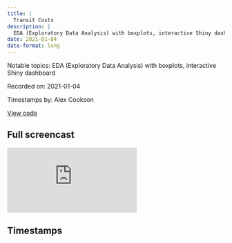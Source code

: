 ```yaml
---
title: |
  Transit Costs
description: |
  EDA (Exploratory Data Analysis) with boxplots, interactive Shiny dashboard
date: 2021-01-04
date-format: long
---
```


Notable topics: EDA (Exploratory Data Analysis) with boxplots, interactive Shiny dashboard

Recorded on: 2021-01-04

Timestamps by: Alex Cookson

[View code](https://github.com/dgrtwo/data-screencasts/blob/master/2021_01_05_transit_costs.Rmd)

## Full screencast

<iframe class="video" src="https://www.youtube.com/embed/8jNQzce13SE" title="YouTube video player" frameborder="0" allow="accelerometer; autoplay; clipboard-write; encrypted-media; gyroscope; picture-in-picture" allowfullscreen></iframe>

## Timestamps

<script id="timestamps" type="application-json">[{"timestamp_with_hours":"0:4:45","description":"Using `countrycode` function from `countrycode` package to convert two-letter country codes to country names","functions":"countrycode","packages":"countrycode","timestamp_sec":285},{"timestamp_with_hours":"0:6:20","description":"Using `geom_errorbarh` function to visualize start and end times of transit projects","functions":"geom_errorbarh","timestamp_sec":380},{"timestamp_with_hours":"0:7:15","description":"Using `fct_reorder` function to reorder lines by project midpoint year","functions":"fct_reorder","timestamp_sec":435},{"timestamp_with_hours":"0:9:10","description":"Using `as.numeric` to convert character field (real_cost) to proper numeric field","functions":"as.numeric","timestamp_sec":550},{"timestamp_with_hours":"0:10:20","description":"Using `mutate_at` function to apply the same function (`as.numeric`) to multiple fields in one line of code","functions":"mutate_at","timestamp_sec":620},{"timestamp_with_hours":"0:13:40","description":"Using `geom_boxplot` and `fct_lump` to visualize cost per kilometre by country as boxplots","functions":"geom_boxplot | fct_lump","timestamp_sec":820},{"timestamp_with_hours":"0:15:35","description":"Using `glue` function from `glue` package to combine fields to make easy-to-read labels on a graph","functions":"glue","packages":"glue","timestamp_sec":935},{"timestamp_with_hours":"0:19:15","description":"Splitting boxplots into whether they are railroads (rr) or not, using `factor` function and `fill` argument","functions":"factor","timestamp_sec":1155},{"timestamp_with_hours":"0:24:15","description":"Investigating sources of missing data for Shanghai","timestamp_sec":1455},{"timestamp_with_hours":"0:31:35","description":"Using `geom_jitter` with `geom_boxplot` to show distribution of items within each group","functions":"geom_jitter","timestamp_sec":1895},{"timestamp_with_hours":"0:33:00","description":"Setting `geom_boxplot` argument `outlier.size = -1` as a hack to get rid of boxplot-generated outlier points","functions":"geom_boxplot","timestamp_sec":1980},{"timestamp_with_hours":"0:40:40","description":"Starting to build a `shiny` app","packages":"shiny","timestamp_sec":2440},{"timestamp_with_hours":"0:48:55","description":"Review of preliminary `shiny` app","packages":"shiny","timestamp_sec":2935},{"timestamp_with_hours":"0:58:00","description":"Screencast summary","timestamp_sec":3480},{"timestamp_with_hours":"1:00:25","description":"Showing how to upload code to GitHub in RStudio","timestamp_sec":3625}]</script>
